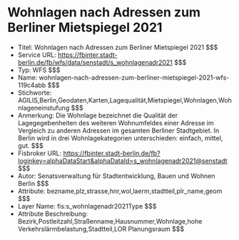# Wohnlagen nach Adressen zum Berliner Mietspiegel 2021
- Titel: Wohnlagen nach Adressen zum Berliner Mietspiegel 2021 $$$
- Service URL: https://fbinter.stadt-berlin.de/fb/wfs/data/senstadt/s_wohnlagenadr2021 $$$
- Typ: WFS $$$
- Name: wohnlagen-nach-adressen-zum-berliner-mietspiegel-2021-wfs-119c4abb $$$
- Stichworte: AGILIS,Berlin,Geodaten,Karten,Lagequalität,Mietspiegel,Wohnlagen,Wohnlageneinstufung $$$
- Anmerkung: Die Wohnlage bezeichnet die Qualität der Lagegegebenheiten des weiteren Wohnumfeldes einer Adresse im Vergleich zu anderen Adressen im gesamten Berliner Stadtgebiet.
In Berlin wird in drei Wohnlagekategorien unterschieden: einfach, mittel, gut. $$$
- Fisbroker URL: https://fbinter.stadt-berlin.de/fb?loginkey=alphaDataStart&alphaDataId=s_wohnlagenadr2021@senstadt $$$
- Autor: Senatsverwaltung für Stadtentwicklung, Bauen und Wohnen Berlin $$$
- Attribute: bezname,plz,strasse,hnr,wol,laerm,stadtteil,plr_name,geom $$$
- Layer Name: fis:s_wohnlagenadr2021Type $$$
- Attribute Beschreibung: Bezirk,Postleitzahl,Straßenname,Hausnummer,Wohnlage,hohe Verkehrslärmbelastung,Stadtteil,LOR Planungsraum $$$
